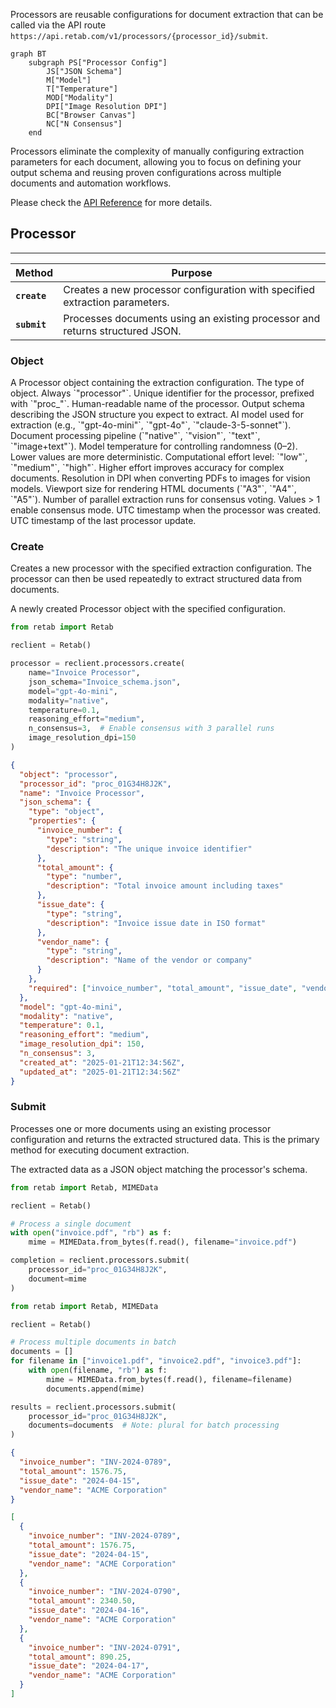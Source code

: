 Processors are reusable configurations for document extraction that can be called via the API route `https://api.retab.com/v1/processors/{processor_id}/submit`.

```mermaid
graph BT
    subgraph PS["Processor Config"]
        JS["JSON Schema"]
        M["Model"]
        T["Temperature"]
        MOD["Modality"]
        DPI["Image Resolution DPI"]
        BC["Browser Canvas"]
        NC["N Consensus"]
    end
```


Processors eliminate the complexity of manually configuring extraction parameters for each document, allowing you to focus on defining your output schema and reusing proven configurations across multiple documents and automation workflows.

Please check the [API Reference](https://docs.retab.com/api-reference/processors/create) for more details.



## Processor

---

| Method                    | Purpose                                                                                   |
| ------------------------- | ----------------------------------------------------------------------------------------- |
| **`create`**             | Creates a new processor configuration with specified extraction parameters.               |
| **`submit`**             | Processes documents using an existing processor and returns structured JSON.             |

### Object

<ResponseField name="Object" type="Processor">
A Processor object containing the extraction configuration.
  <Expandable title="properties">

<ResponseField name="object" type="string">
  The type of object. Always `"processor"`.
</ResponseField>

<ResponseField name="processor_id" type="string">
  Unique identifier for the processor, prefixed with `"proc_"`.
</ResponseField>

<ResponseField name="name" type="string">
  Human-readable name of the processor.
</ResponseField>

<ResponseField name="json_schema" type="Dict[str, Any]">
  Output schema describing the JSON structure you expect to extract.
</ResponseField>

<ResponseField name="model" type="string">
  AI model used for extraction (e.g., `"gpt-4o-mini"`, `"gpt-4o"`, `"claude-3-5-sonnet"`).
</ResponseField>

<ResponseField name="modality" type="string">
  Document processing pipeline (`"native"`, `"vision"`, `"text"`, `"image+text"`).
</ResponseField>

<ResponseField name="temperature" type="float">
  Model temperature for controlling randomness (0–2). Lower values are more deterministic.
</ResponseField>

<ResponseField name="reasoning_effort" type="string">
  Computational effort level: `"low"`, `"medium"`, `"high"`. Higher effort improves accuracy for complex documents.
</ResponseField>

<ResponseField name="image_resolution_dpi" type="int">
  Resolution in DPI when converting PDFs to images for vision models.
</ResponseField>

<ResponseField name="browser_canvas" type="string">
  Viewport size for rendering HTML documents (`"A3"`, `"A4"`, `"A5"`).
</ResponseField>

<ResponseField name="n_consensus" type="int">
  Number of parallel extraction runs for consensus voting. Values > 1 enable consensus mode.
</ResponseField>

<ResponseField name="created_at" type="datetime">
  UTC timestamp when the processor was created.
</ResponseField>

<ResponseField name="updated_at" type="datetime">
  UTC timestamp of the last processor update.
</ResponseField>

  </Expandable>
</ResponseField>

### Create

Creates a new processor with the specified extraction configuration. The processor can then be used repeatedly to extract structured data from documents.

<ResponseField name="Returns" type="Processor">
A newly created Processor object with the specified configuration.
</ResponseField>

<CodeGroup>

```python Request
from retab import Retab

reclient = Retab()

processor = reclient.processors.create(
    name="Invoice Processor",
    json_schema="Invoice_schema.json",
    model="gpt-4o-mini",
    modality="native",
    temperature=0.1,
    reasoning_effort="medium",
    n_consensus=3,  # Enable consensus with 3 parallel runs
    image_resolution_dpi=150
)
```

```json Response
{
  "object": "processor",
  "processor_id": "proc_01G34H8J2K",
  "name": "Invoice Processor",
  "json_schema": {
    "type": "object",
    "properties": {
      "invoice_number": {
        "type": "string",
        "description": "The unique invoice identifier"
      },
      "total_amount": {
        "type": "number",
        "description": "Total invoice amount including taxes"
      },
      "issue_date": {
        "type": "string",
        "description": "Invoice issue date in ISO format"
      },
      "vendor_name": {
        "type": "string",
        "description": "Name of the vendor or company"
      }
    },
    "required": ["invoice_number", "total_amount", "issue_date", "vendor_name"]
  },
  "model": "gpt-4o-mini",
  "modality": "native",
  "temperature": 0.1,
  "reasoning_effort": "medium",
  "image_resolution_dpi": 150,
  "n_consensus": 3,
  "created_at": "2025-01-21T12:34:56Z",
  "updated_at": "2025-01-21T12:34:56Z"
}
```

</CodeGroup>

### Submit

Processes one or more documents using an existing processor configuration and returns the extracted structured data. This is the primary method for executing document extraction.

<ResponseField name="Returns" type="Dict[str, Any]">
The extracted data as a JSON object matching the processor's schema.
</ResponseField>

<CodeGroup>

```python Request (Single Document)
from retab import Retab, MIMEData

reclient = Retab()

# Process a single document
with open("invoice.pdf", "rb") as f:
    mime = MIMEData.from_bytes(f.read(), filename="invoice.pdf")

completion = reclient.processors.submit(
    processor_id="proc_01G34H8J2K",
    document=mime
)
```

```python Request (Multiple Documents)
from retab import Retab, MIMEData

reclient = Retab()

# Process multiple documents in batch
documents = []
for filename in ["invoice1.pdf", "invoice2.pdf", "invoice3.pdf"]:
    with open(filename, "rb") as f:
        mime = MIMEData.from_bytes(f.read(), filename=filename)
        documents.append(mime)

results = reclient.processors.submit(
    processor_id="proc_01G34H8J2K",
    documents=documents  # Note: plural for batch processing
)
```

```json Response (Single Document)
{
  "invoice_number": "INV-2024-0789",
  "total_amount": 1576.75,
  "issue_date": "2024-04-15",
  "vendor_name": "ACME Corporation"
}
```

```json Response (Multiple Documents)
[
  {
    "invoice_number": "INV-2024-0789",
    "total_amount": 1576.75,
    "issue_date": "2024-04-15",
    "vendor_name": "ACME Corporation"
  },
  {
    "invoice_number": "INV-2024-0790",
    "total_amount": 2340.50,
    "issue_date": "2024-04-16",
    "vendor_name": "ACME Corporation"
  },
  {
    "invoice_number": "INV-2024-0791",
    "total_amount": 890.25,
    "issue_date": "2024-04-17",
    "vendor_name": "ACME Corporation"
  }
]
```

</CodeGroup>
